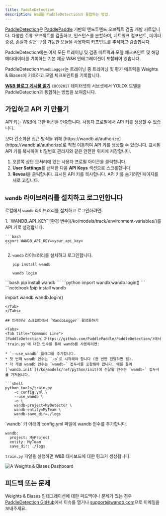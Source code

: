 ```yaml
---
title: PaddleDetection
description: W&B를 PaddleDetection과 통합하는 방법.
---
```


<Card title="Try in Colab" href="https://colab.research.google.com/drive/1ywdzcZKPmynih1GuGyCWB4Brf5Jj7xRY?usp=sharing" icon="python"/>

[PaddleDetection](https://github.com/PaddlePaddle/PaddleDetection)은 [PaddlePaddle](https://github.com/PaddlePaddle/Paddle) 기반의 엔드투엔드 오브젝트 검출 개발 키트입니다. 다양한 주류 오브젝트를 검출하고, 인스턴스를 분할하며, 네트워크 컴포넌트, 데이터 증강, 손실과 같은 구성 가능한 모듈을 사용하여 키포인트를 추적하고 검출합니다.

PaddleDetection에는 이제 모든 트레이닝 및 검증 메트릭과 모델 체크포인트 및 해당 메타데이터를 기록하는 기본 제공 W&B 인테그레이션이 포함되어 있습니다.

PaddleDetection `WandbLogger`는 트레이닝 중 트레이닝 및 평가 메트릭을 Weights & Biases에 기록하고 모델 체크포인트를 기록합니다.

[**W&B 블로그 게시물 읽기**](https://wandb.ai/manan-goel/PaddleDetectionYOLOX/reports/Object-Detection-with-PaddleDetection-and-W-B--VmlldzoyMDU4MjY0) `COCO2017` 데이터셋의 서브셋에서 YOLOX 모델을 PaddleDetection과 통합하는 방법을 보여줍니다.

## 가입하고 API 키 만들기

API 키는 W&B에 대한 머신을 인증합니다. 사용자 프로필에서 API 키를 생성할 수 있습니다.

<Note>
보다 간소화된 접근 방식을 위해 [https://wandb.ai/authorize](https://wandb.ai/authorize)로 직접 이동하여 API 키를 생성할 수 있습니다. 표시된 API 키를 복사하여 비밀번호 관리자와 같은 안전한 위치에 저장합니다.
</Note>

1. 오른쪽 상단 모서리에 있는 사용자 프로필 아이콘을 클릭합니다.
2. **User Settings**를 선택한 다음 **API Keys** 섹션으로 스크롤합니다.
3. **Reveal**을 클릭합니다. 표시된 API 키를 복사합니다. API 키를 숨기려면 페이지를 새로 고칩니다.

## `wandb` 라이브러리를 설치하고 로그인합니다

로컬에서 `wandb` 라이브러리를 설치하고 로그인하려면:

<Tabs>
<Tab title="Command Line">
1. `WANDB_API_KEY` [환경 변수](/ko/models/track/environment-variables/)를 API 키로 설정합니다.

    ```bash
    export WANDB_API_KEY=<your_api_key>
    ```

2. `wandb` 라이브러리를 설치하고 로그인합니다.



    ```shell
    pip install wandb

    wandb login
    ```
</Tab>
<Tab title="Python">
```bash
pip install wandb
```
```python
import wandb
wandb.login()
```
</Tab>
<Tab title="Python notebook">
```notebook
!pip install wandb

import wandb
wandb.login()
```
</Tab>
</Tabs>

## 트레이닝 스크립트에서 `WandbLogger` 활성화하기

<Tabs>
<Tab title="Command Line">
[PaddleDetection](https://github.com/PaddlePaddle/PaddleDetection/)에서 `train.py`에 대한 인수를 통해 wandb를 사용하려면:

* `--use_wandb` 플래그를 추가합니다.
* 첫 번째 wandb 인수는 `-o`로 시작해야 합니다 (한 번만 전달하면 됨).
* 각 개별 wandb 인수는 `wandb-` 접두사를 포함해야 합니다. 예를 들어 [`wandb.init`](/ko/models/ref/python/init)에 전달될 인수는 `wandb-` 접두사를 가져옵니다.

```shell
python tools/train.py 
    -c config.yml \ 
    --use_wandb \
    -o \ 
    wandb-project=MyDetector \
    wandb-entity=MyTeam \
    wandb-save_dir=./logs
```
</Tab>
<Tab title="`config.yml`">
`wandb` 키 아래의 config.yml 파일에 wandb 인수를 추가합니다.

```
wandb:
  project: MyProject
  entity: MyTeam
  save_dir: ./logs
```

`train.py` 파일을 실행하면 W&B 대시보드에 대한 링크가 생성됩니다.

<Frame>
    <img src="/images/integrations/paddledetection_wb_dashboard.png" alt="A Weights & Biases Dashboard"  />
</Frame>
</Tab>
</Tabs>

## 피드백 또는 문제

Weights & Biases 인테그레이션에 대한 피드백이나 문제가 있는 경우 [PaddleDetection GitHub](https://github.com/PaddlePaddle/PaddleDetection)에서 이슈를 열거나 <a href="mailto:support@wandb.com">support@wandb.com</a>으로 이메일을 보내주세요.
